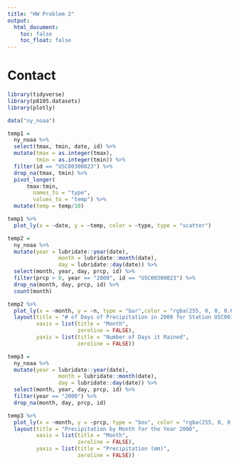```yaml
---
title: "HW Problem 2"
output: 
  html_document:
    toc: false
    toc_float: false
---
```


# Contact

```r
library(tidyverse)
library(p8105.datasets)
library(plotly)
```

```r
data("ny_noaa")

temp1 =
  ny_noaa %>%
  select(tmax, tmin, date, id) %>%
  mutate(tmax = as.integer(tmax),
         tmin = as.integer(tmin)) %>% 
  filter(id == "USC00300023") %>%
  drop_na(tmax, tmin) %>%
  pivot_longer(
      tmax:tmin,
  		names_to = "type",
  		values_to = "temp") %>%
  mutate(temp = temp/10)

```

```r
temp1 %>%
  plot_ly(x = ~date, y = ~temp, color = ~type, type = "scatter")
```

```r
temp2 = 
  ny_noaa %>%
  mutate(year = lubridate::year(date), 
                month = lubridate::month(date), 
                day = lubridate::day(date)) %>%
  select(month, year, day, prcp, id) %>%
  filter(prcp > 0, year == "2000", id == "USC00300023") %>%
  drop_na(month, day, prcp, id) %>%
  count(month)

```

```r
temp2 %>%
  plot_ly(x = ~month, y = ~n, type = "bar",color = "rgba(255, 0, 0, 0.6)") %>% 
  layout(title = "# of Days of Precipitation in 2000 for Station USC00300023",
         xaxis = list(title = "Month",
                      zeroline = FALSE),
         yaxis = list(title = "Number of Days it Rained",
                      zeroline = FALSE))
```

```r
temp3 = 
  ny_noaa %>%
  mutate(year = lubridate::year(date), 
                month = lubridate::month(date), 
                day = lubridate::day(date)) %>%
  select(month, year, day, prcp, id) %>%
  filter(year == "2000") %>%
  drop_na(month, day, prcp, id)

```

```r
temp3 %>%
  plot_ly(x = ~month, y = ~prcp, type = "box", color = "rgba(255, 0, 0, 0.6)") %>% 
  layout(title = "Precipitation by Month for the Year 2000",
         xaxis = list(title = "Month",
                      zeroline = FALSE),
         yaxis = list(title = "Precipitation (mm)",
                      zeroline = FALSE))
```

